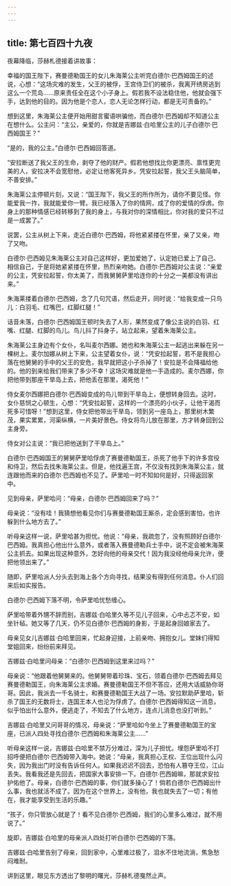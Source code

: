 ```yaml
---
---
---
```

title: 第七百四十九夜
---






夜幕降临，莎赫札德接着讲故事：





幸福的国王陛下，赛曼德勒国王的女儿朱海莱公主听完白德尔·巴西姆国王的述说，心想：“这场灾难的发生，父王的被俘，王宫侍卫们的被杀，我离开绣房逃到这么一个荒岛……原来责任全在这个小子身上。假若我不设法稳住他，他就会强下手，达到他的目的。因为他是个恋人，恋人无论怎样行动，都是无可责备的。”

想到这里，朱海莱公主便开始用甜言蜜语哄骗他，而白德尔·巴西姆却不知道公主在想什么。公主问：“主公，亲爱的，你就是吉娜兹·白哈里公主的儿子白德尔·巴西姆国王？”

“是的，我的公主。”白德尔·巴西姆回答道。

“安拉断送了我父王的生命，剥夺了他的财产。假若他想找比你更漂亮、禀性更完美的人，安拉决不会宽慰他，必定让他客死异乡。凭安拉起誓，我父王头脑简单，不善安排。”

朱海莱公主停顿片刻，又说：“国王陛下，我父王的所作所为，请你不要见怪。你能爱我一拃，我就能爱你一臂。我已经落入了你的情网，成了你的爱情的俘虏。你身上的那种情感已经转移到了我的身上，与我对你的深情相比，你对我的爱只不过是一成罢了。”

说罢，公主从树上下来，走近白德尔·巴西姆，将他紧紧搂在怀里，亲了又亲，吻了又吻。

白德尔·巴西姆见朱海莱公主对自己这样好，更加爱她了，认定她已爱上了自己、相信自己，于是将她紧紧搂在怀里，热烈亲吻她。白德尔·巴西姆对公主说：“亲爱的公主，凭安拉起誓，你太美了，而我舅舅萨里哈连你的十分之一美都没有讲出来。”

朱海莱搂着白德尔·巴西姆，念了几句咒语，然后走开，同时说：“给我变成一只鸟儿：白羽毛、红嘴巴，红脚红腿！”

话音未落，白德尔·巴西姆国王顿时失去了人形，果然变成了像公主说的白羽、红嘴、红腿、红脚的鸟儿。鸟儿抖了抖身子，站立起来，望着朱海莱公主。

朱海莱公主身边有个女仆，名叫麦尔西娜。她也和朱海莱公主一起逃出来躲在另一棵树上。麦尔加娜从树上下来，公主望着女仆，说：“凭安拉起誓，若不是我担心落在他舅舅的手中的父王的安危，我早就把这小子杀掉了！安拉是不会降福给他的。他的到来给我们带来了多少不幸！这场灾难就是他一手造成的。麦尔西娜，你把他带到那座干旱岛上去，把他丢在那里，渴死他！”

侍女麦尔西娜把白德尔·巴西姆变成的鸟儿带到干旱岛上，便想转身回去。这时，女仆慈悯之心顿生，心想：“凭安拉起誓，这样的一个漂亮的小伙子，让他干渴而死多可惜呀！”想到这里，侍女把他带出干旱岛，领到另一座岛上，那里树木繁茂，果实累累，河渠纵横，一片美好景色。侍女将鸟儿放在那里，方才转身回到公主身旁。

侍女对公主说：“我已把他送到了干旱岛上。”

白德尔·巴西姆国王的舅舅萨里哈俘虏了赛曼德勒国王，杀死了他手下的许多宫役和侍卫，然后去找朱海莱公主。但是，他找遍王宫，不仅没有找到朱海莱公主，就连跟他而来的白德尔·巴西姆也不见了。萨里哈一时不知如何是好，只得返回家中。

见到母亲，萨里哈问：“母亲，白德尔·巴西姆回来了吗？”

母亲说：“没有哇！我猜想他看见你们与赛曼德勒国王厮杀，定会感到害怕，也许躲到什么地方去了。”

听母亲这样一说，萨里哈甚为担忧。他说：“母亲，我疏忽了，没有照顾好白德尔·巴西姆。我真担心他出什么意外，或者落入赛曼德勒兵士手中，说不定会被朱海莱公主抓去。如果出现这种意外，怎好向他的母亲交代！因为我没经他母亲允许，便把他领出来了。”

随即，萨里哈派人分头去到海上各个方向寻找，结果没有得到任何消息。仆人们回来后如实报告。

白德尔·巴西姆下落不明，令萨里哈忧愁缠心。

萨里哈带着外甥不辞而别，吉娜兹·白哈里久等不见儿子回来，心中忐忑不安，如坐针毡。她又等了几天，仍不见白德尔·巴西姆的身影，于是起身回娘家去了。

母亲见女儿吉娜兹·白哈里回来，忙起身迎接，上前亲吻、拥抱女儿。堂妹们得知堂姐回来，纷纷前来拜见。

吉娜兹·白哈里问母亲：“白德尔·巴西姆到这里来过吗？”

母亲说：“他跟着他舅舅来的。他舅舅带着珍珠、宝石，领着白德尔·巴西姆去拜见赛曼德勒国王，向朱海莱公主求婚。赛曼德勒国王不但不答应，还用大话威胁你哥哥。因此，我派去一千名骑士，和赛曼德勒国王大战了一场。安拉默助萨里哈，斩杀了国王的无数将士，连国王本人也沦为俘虏了。白德尔·巴西姆得知这一消息，似乎怕出什么意外，便逃走了，不知去了什么地方，连点儿消息也没打听到。”

吉娜兹·白哈里又问哥哥的情况，母亲说：“萨里哈如今坐上了赛曼德勒国王的宝座，已派人四处寻找白德尔·巴西姆和朱海莱公主……”

听母亲这样一说，吉娜兹·白哈里不禁万分难过，深为儿子担忧。埋怨萨里哈不打招呼便把白德尔·巴西姆带入海中。她说：“母亲，我真担心王权、王位出现什么闪失，因为我出门时没有告诉任何人。如果我迟迟不回去，恐怕有人篡夺王位，江山丢失。我看我还是先回去，把国家大事安排一下。白德尔·巴西姆嘛，那就求安拉护佑他了。母亲，白德尔·巴西姆的事，你们就多操心了！倘若白德尔·巴西姆出什么事，我也就活不成了。因为在这个世界上，没有他，我也就失去了一切；有他在，我才能享受到生活的乐趣。”

“孩子，你只管放心就是了！看不见白德尔·巴西姆，我们的心里多么难过，就不用说了。”

旋即，吉娜兹·白哈里的母亲派人四处打听白德尔·巴西姆的下落。

吉娜兹·白哈里告别了母亲，回到家中，心里难过极了，泪水不住地流淌，焦急愁闷难耐。





讲到这里，眼见东方透出了黎明的曙光，莎赫札德戛然止声。